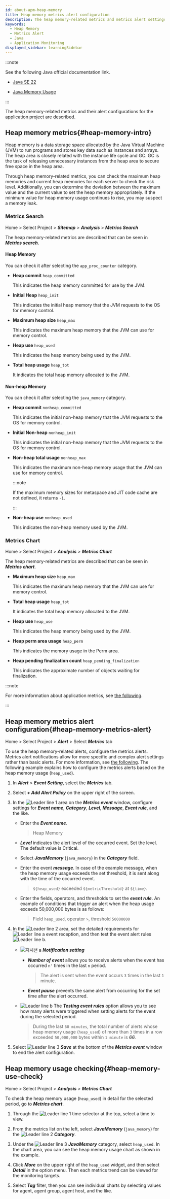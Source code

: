 ```yaml
---
id: about-apm-heap-memory
title: Heap memory metrics alert configuration
description: The heap memory-related metrics and metrics alert settings for WhaTap application monitoring products are described.
keywords:
  - Heap Memory
  - Metrics Alert
  - Java
  - Application Monitoring
displayed_sidebar: learningSidebar
---
```


:::note 

See the following Java official documentation link. 

- [Java SE 22](https://docs.oracle.com/en/java/javase/22/)

- [Java Memory Usage](https://docs.oracle.com/javase/8/docs/api/java/lang/management/MemoryUsage.html)

:::

The heap memory-related metrics and their alert configurations for the application project are described.

## Heap memory metrics{#heap-memory-intro}

Heap memory is a data storage space allocated by the Java Virtual Machine (JVM) to run programs and stores key data such as instances and arrays. The heap area is closely related with the instance life cycle and GC. GC is the task of releasing unnecessary instances from the heap area to secure free space in the heap area. 

<ImgLang img='best-p/about-heap-memory.png' desc='Heap Memory Widget' />

Through heap memory-related metrics, you can check the maximum heap memories and current heap memories for each server to check the risk level. Additionally, you can determine the deviation between the maximum value and the current value to set the heap memory appropriately. If the minimum value for heap memory usage continues to rise, you may suspect a memory leak.

### Metrics Search

Home > Select Project > **_Sitemap_** > **_Analysis_** > **_Metrics Search_**

The heap memory-related metrics are described that can be seen in **_Metrics search_**. 

#### Heap Memory

You can check it after selecting the `app_proc_counter` category.

- **Heap commit** `heap_committed`

  This indicates the heap memory committed for use by the JVM.

- **Initial Heap** `heap_init`

  This indicates the initial heap memory that the JVM requests to the OS for memory control.

- **Maximum heap size** `heap_max`

  This indicates the maximum heap memory that the JVM can use for memory control.

- **Heap use** `heap_used`

  This indicates the heap memory being used by the JVM.

- **Total heap usage** `heap_tot`

  It indicates the total heap memory allocated to the JVM.

#### Non-heap Memory

You can check it after selecting the `java_memory` category.

- **Heap commit** `nonheap_committed`

  This indicates the initial non-heap memory that the JVM requests to the OS for memory control.

- **Initial Non-heap** `nonheap_init`

  This indicates the initial non-heap memory that the JVM requests to the OS for memory control.

- **Non-heap total usage** `nonheap_max`

  This indicates the maximum non-heap memory usage that the JVM can use for memory control. 

  :::note 

  If the maximum memory sizes for metaspace and JIT code cache are not defined, it returns `-1`. 

  :::

- **Non-heap use** `nonheap_used`

  This indicates the non-heap memory used by the JVM.

### Metrics Chart

Home > Select Project > **_Analysis_** > **_Metrics Chart_**

The heap memory-related metrics are described that can be seen in **_Metrics chart_**.

- **Maximum heap size** `heap_max`

  This indicates the maximum heap memory that the JVM can use for memory control. 

- **Total heap usage** `heap_tot`

  It indicates the total heap memory allocated to the JVM.

- **Heap use** `heap_use`

  This indicates the heap memory being used by the JVM. 

- **Heap perm area usage** `heap_perm`

  This indicates the memory usage in the Perm area.

- **Heap pending finalization count** `heap_pending_finalization`

  This indicates the approximate number of objects waiting for finalization.

:::note

For more information about application metrics, see [the following](../java/metrics-app).

:::

## Heap memory metrics alert configuration{#heap-memory-metrics-alert}

Home > Select Project > **_Alert_** > Select **_Metrics_** tab

To use the heap memory-related alerts, configure the metrics alerts. Metrics alert notifications allow for more specific and complex alert settings rather than basic alerts. For more information, see [the following](../java/metric-warning-notice). The following example explains how to configure the metrics alerts based on the heap memory usage (`heap_used`).

<ImgLang img='best-p/about-heap-memory-metrics-event-01.png' desc='Heap memory metrics alert configuration 1' />

1. In **_Alert_** > **_Event Setting_**, select the **_Metrics_** tab.

2. Select **_+ Add Alert Policy_** on the upper right of the screen.

3. In the ![Leader line 1](/img/number-01.png) area on the **_Metrics event_** window, configure settings for **_Event name_**, **_Category_**, **_Level_**, **_Message_**, **_Event rule_**, and the like.

   - Enter the **_Event name_**. 

     > Heap Memory

   - **_Level_** indicates the alert level of the occurred event. Set the level. The default value is <span class='vslow'>Critical</span>.

   - Select **_JavaMemory_** (`java_memory`) in the **_Category_** field.

   - Enter the event **_message_**. In case of the example message, when the heap memory usage exceeds the set threshold, it is sent along with the time of the occurred event.

     > `${heap_used}` exceeded `${metricThreshold}` at `${time}`.

   - Enter the fields, operators, and thresholds to set the **_event rule_**. An example of conditions that trigger an alert when the heap usage exceeds 50,000,000 bytes is as follows:

     > Field `heap_used`, operator `>`, threshold `50000000`

4. In the ![Leader line 2](/img/number-02.png) area, set the detailed requirements for ![Leader line a](/img/char-a.svg) event reception, and then test the event alert rules ![Leader line b](/img/char-b.svg).

   <ImgLang img='best-p/about-heap-memory-metrics-event-02.png' desc='Heap memory metrics alert configuration 2' />

   - ![지시선 a](/img/char-a.svg) **_Notification setting_**

     - **_Number of event_** allows you to receive alerts when the event has occurred `n'` times in the last `n` period.

       > The alert is sent when the event occurs `3` times in the last `1` minute.

     - **_Event pause_** prevents the same alert from occurring for the set time after the alert occurred. 

   - ![Leader line b](/img/char-b.svg) The **_Testing event rules_** option allows you to see how many alerts were triggered when setting alerts for the event during the selected period. 

     > During the last `60 minutes`, the total number of alerts whose heap memory usage (`heap_used`) of more than `3` times in a row exceeded `50,000,000` bytes within `1 minute` is **_66_**.

5. Select ![Leader line 3](/img/number-03.png) **_Save_** at the bottom of the **_Metrics event_** window to end the alert configuration.

## Heap memory usage checking{#heap-memory-use-check}

Home > Select Project > **_Analysis_** > **_Metrics Chart_**

To check the heap memory usage (`heap_used`) in detail for the selected period, go to **_Metrics chart_**.

<ImgLang img='best-p/about-heap-memory-metrics-chart-01.png' desc='Metrics Chart' />

1. Through the ![Leader line 1](/img/number-01.png) time selector at the top, select a time to view.

2. From the metrics list on the left, select **_JavaMemory_** (`java_memory`) for the ![Leader line 2](/img/number-02.png) **_Category_**.

3. Under the ![Leader line 3](/img/number-03.png) **_JavaMemory_** category, select `heap_used`. In the chart area, you can see the heap memory usage chart as shown in the example.

4. Click **_More_** on the upper right of the `heap_used` widget, and then select **_Detail_** in the option menu. Then each metrics trend can be viewed for the monitoring targets.

   <ImgLang img='best-p/about-heap-memory-metrics-chart-02.png' desc='Metrics Chart Details 1' />

5. Select **_Tag_** filter, then you can see individual charts by selecting values for agent, agent group, agent host, and the like.

   <ImgLang img='best-p/about-heap-memory-metrics-chart-03.png' desc='Metrics Chart Details 2' />
